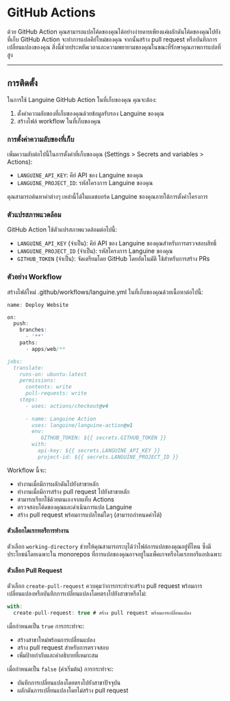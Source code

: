 # GitHub Actions

ด้วย GitHub Action คุณสามารถแปลโค้ดของคุณได้อย่างง่ายดายเพียงแค่ผลักดันโค้ดของคุณไปยังที่เก็บ GitHub Action จะทำการแปลคีย์ใหม่ของคุณ จากนั้นสร้าง pull request หรือบันทึกการเปลี่ยนแปลงของคุณ
สิ่งนี้ช่วยประหยัดเวลาและความพยายามของคุณในขณะที่รักษาคุณภาพการแปลที่สูง

---

## การติดตั้ง

ในการใช้ Languine GitHub Action ในที่เก็บของคุณ คุณจะต้อง:

1. ตั้งค่าความลับของที่เก็บของคุณด้วยข้อมูลรับรอง Languine ของคุณ
2. สร้างไฟล์ workflow ในที่เก็บของคุณ

### การตั้งค่าความลับของที่เก็บ

เพิ่มความลับต่อไปนี้ในการตั้งค่าที่เก็บของคุณ (Settings > Secrets and variables > Actions):

- `LANGUINE_API_KEY`: คีย์ API ของ Languine ของคุณ
- `LANGUINE_PROJECT_ID`: รหัสโครงการ Languine ของคุณ

คุณสามารถค้นหาค่าต่างๆ เหล่านี้ได้ในแดชบอร์ด Languine ของคุณภายใต้การตั้งค่าโครงการ



### ตัวแปรสภาพแวดล้อม

GitHub Action ใช้ตัวแปรสภาพแวดล้อมต่อไปนี้:
- `LANGUINE_API_KEY` (จำเป็น): คีย์ API ของ Languine ของคุณสำหรับการตรวจสอบสิทธิ์
- `LANGUINE_PROJECT_ID` (จำเป็น): รหัสโครงการ Languine ของคุณ
- `GITHUB_TOKEN` (จำเป็น): จัดเตรียมโดย GitHub โดยอัตโนมัติ ใช้สำหรับการสร้าง PRs

### ตัวอย่าง Workflow

สร้างไฟล์ใหม่ .github/workflows/languine.yml ในที่เก็บของคุณด้วยเนื้อหาต่อไปนี้:

```ts title=".github/workflows/release.yml"
name: Deploy Website

on:
  push:
    branches:
      - '**'
    paths:
      - apps/web/**

jobs:
  translate:
    runs-on: ubuntu-latest
    permissions:
      contents: write
      pull-requests: write
    steps:
      - uses: actions/checkout@v4
      
      - name: Languine Action
        uses: languine/languine-action@v1
        env:
           GITHUB_TOKEN: ${{ secrets.GITHUB_TOKEN }}
        with:
          api-key: ${{ secrets.LANGUINE_API_KEY }}
          project-id: ${{ secrets.LANGUINE_PROJECT_ID }}
```
 
 Workflow นี้จะ:
- ทำงานเมื่อมีการผลักดันไปยังสาขาหลัก
- ทำงานเมื่อมีการสร้าง pull request ไปยังสาขาหลัก
- สามารถเรียกใช้ด้วยตนเองจากแท็บ Actions
- ตรวจสอบโค้ดของคุณและดำเนินการแปล Languine
- สร้าง pull request พร้อมการแปลใหม่ใดๆ (สามารถกำหนดค่าได้)

#### ตัวเลือกไดเรกทอรีการทำงาน

ตัวเลือก `working-directory` ช่วยให้คุณสามารถระบุได้ว่าไฟล์การแปลของคุณอยู่ที่ไหน ซึ่งมีประโยชน์โดยเฉพาะใน monorepos ที่การแปลของคุณอาจอยู่ในแพ็คเกจหรือไดเรกทอรีแอปเฉพาะ

#### ตัวเลือก Pull Request

ตัวเลือก `create-pull-request` ควบคุมว่าการกระทำจะสร้าง pull request พร้อมการเปลี่ยนแปลงหรือบันทึกการเปลี่ยนแปลงโดยตรงไปยังสาขาหรือไม่:

```typescript title=".github/workflows/languine.yml"
with:
  create-pull-request: true # สร้าง pull request พร้อมการเปลี่ยนแปลง
```

เมื่อกำหนดเป็น `true` การกระทำจะ:
- สร้างสาขาใหม่พร้อมการเปลี่ยนแปลง
- สร้าง pull request สำหรับการตรวจสอบ
- เพิ่มป้ายกำกับและคำอธิบายที่เหมาะสม

เมื่อกำหนดเป็น `false` (ค่าเริ่มต้น) การกระทำจะ:
- บันทึกการเปลี่ยนแปลงโดยตรงไปยังสาขาปัจจุบัน
- ผลักดันการเปลี่ยนแปลงโดยไม่สร้าง pull request